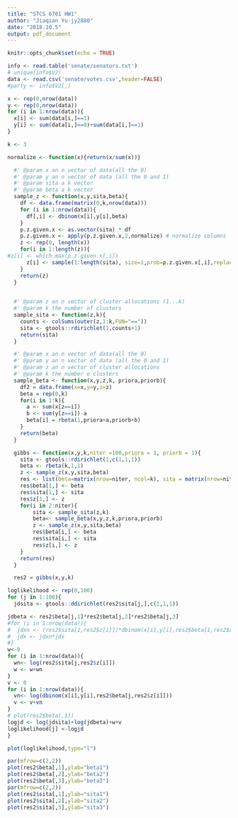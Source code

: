 ```yaml
---
title: "STCS 6701 HW1"
author: "Jiaqian Yu-jy2880"
date: "2018.10.5"
output: pdf_document
---
```


```r
knitr::opts_chunk$set(echo = TRUE)
```


```r
info <- read.table('senate/senators.txt')
# unique(info$V2)
data <- read.csv('senate/votes.csv',header=FALSE)
#party <- info$V2[,]
```

```r
x <- rep(0,nrow(data))
y <- rep(0,nrow(data))
for (i in 1:nrow(data)){
  x[i] <- sum(data[i,]==1)
  y[i] <- sum(data[i,]==0)+sum(data[i,]==1)
}
```


```r
k <- 3
```

```r
normalize <- function(x){return(x/sum(x))}

```

```r
  #' @param x an n vector of data(all the 0)
  #' @param y an n vector of data (all the 0 and 1)
  #' @param sita a k vector
  #' @param beta a k vector
  sample_z <- function(x,y,sita,beta){
    df <- data.frame(matrix(0,k,nrow(data)))
    for (i in 1:nrow(data)){
      df[,i] <- dbinom(x[i],y[i],beta)
    }
    p.z.given.x <- as.vector(sita) * df
    p.z.given.x <- apply(p.z.given.x,2,normalize) # normalize columns
    z <- rep(0, length(x))
    for(i in 1:length(z)){
#z[i] <- which.max(p.z.given.x[,i])
      z[i] <- sample(1:length(sita), size=1,prob=p.z.given.x[,i],replace=TRUE)
    }
    return(z)
  }
 
```

```r
  #' @param z an n vector of cluster allocations (1...k)
  #' @param k the number of clusters
  sample_sita <- function(z,k){
    counts <- colSums(outer(z,1:k,FUN="=="))
    sita <- gtools::rdirichlet(1,counts+1)
    return(sita)
  }

```

```r
  #' @param x an n vector of data(all the 0)
  #' @param y an n vector of data (all the 0 and 1)
  #' @param z an n vector of cluster allocations
  #' @param k the number o clusters
  sample_beta <- function(x,y,z,k, priora,priorb){
    df2 = data.frame(x=x,y=y,z=z)
    beta = rep(0,k)
    for(i in 1:k){
      a <- sum(x[z==i])
      b <- sum(y[z==i])-a
      beta[i] = rbeta(1,priora+a,priorb+b)
    }
    return(beta)
  }
```

```r
  gibbs <- function(x,y,k,niter =100,priora = 1, priorb = 1){
    sita <- gtools::rdirichlet(1,c(1,1,1))
    beta <- rbeta(k,1,1)
    z <- sample_z(x,y,sita,beta)
    res <- list(beta=matrix(nrow=niter, ncol=k), sita = matrix(nrow=niter,ncol=k), z = matrix(nrow=niter, ncol=length(x)))
    res$beta[1,] <- beta
    res$sita[1,] <- sita
    res$z[1,] <- z 
    for(i in 2:niter){
        sita <- sample_sita(z,k)
        beta<- sample_beta(x,y,z,k,priora,priorb)
        z <- sample_z(x,y,sita,beta)
        res$beta[i,] <- beta
        res$sita[i,] <- sita
        res$z[i,] <- z
    }
    return(res)
  }
```



```r
  res2 = gibbs(x,y,k)
```

```r
loglikelihood <- rep(0,100)
for (j in 1:100){
  jdsita <- gtools::ddirichlet(res2$sita[j,],c(1,1,1))

jdbeta <- res2$beta[j,1]*res2$beta[j,2]*res2$beta[j,3]
#for (i in 1:nrow(data)){
#  jdxn <- (res2$sita[1,res2$z[i]])*dbinom(x[i],y[i],res2$beta[1,res2$z[i]])
#  jdx <- jdxn*jdx
#}
w<-0
for (i in 1:nrow(data)){ 
  wn<- log(res2$sita[j,res2$z[i]])
  w <- w+wn
}
v <- 0
for (i in 1:nrow(data)){ 
  vn<- log(dbinom(x[i],y[i],res2$beta[j,res2$z[i]]))
  v <- v+vn
}
# plot(res2$beta[,1])
logjd <- log(jdsita)+log(jdbeta)+w+v
loglikelihood[j] <-logjd 
}
```

```r
plot(loglikelihood,type="l")
```
```r
par(mfrow=c(2,2))
plot(res2$beta[,1],ylab="beta1")
plot(res2$beta[,2],ylab="beta2")
plot(res2$beta[,3],ylab="beta3")
par(mfrow=c(2,2))
plot(res2$sita[,1],ylab="sita1")
plot(res2$sita[,2],ylab="sita2")
plot(res2$sita[,3],ylab="sita3")

```
